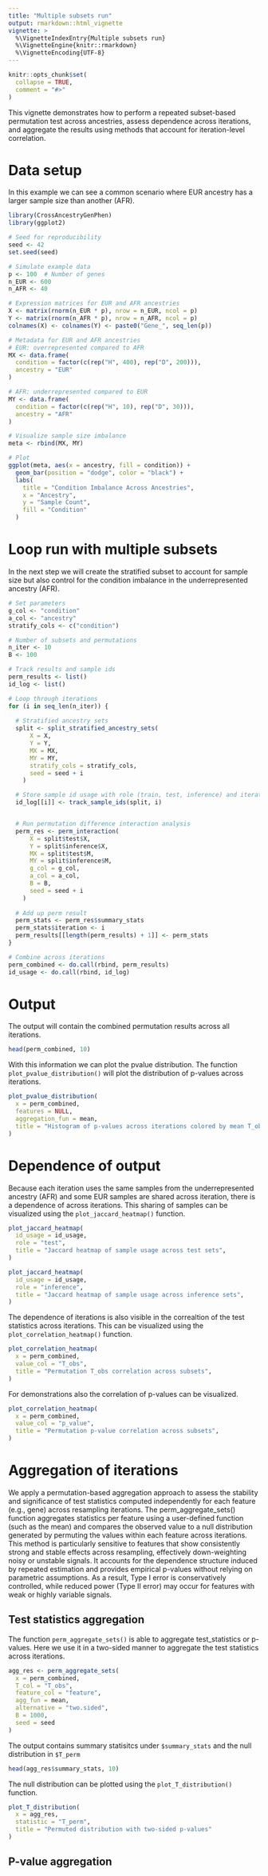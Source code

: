 ```yaml
---
title: "Multiple subsets run"
output: rmarkdown::html_vignette
vignette: >
  %\VignetteIndexEntry{Multiple subsets run}
  %\VignetteEngine{knitr::rmarkdown}
  %\VignetteEncoding{UTF-8}
---
```


```r
knitr::opts_chunk$set(
  collapse = TRUE,
  comment = "#>"
)
```
This vignette demonstrates how to perform a repeated subset-based permutation test across ancestries, assess dependence across iterations, and aggregate the results using methods that account for iteration-level correlation.

# Data setup
In this example we can see a common scenario where EUR ancestry has a larger sample size than another (AFR). 
```r
library(CrossAncestryGenPhen)
library(ggplot2)

# Seed for reproducibility
seed <- 42
set.seed(seed)

# Simulate example data
p <- 100  # Number of genes
n_EUR <- 600 
n_AFR <- 40  

# Expression matrices for EUR and AFR ancestries
X <- matrix(rnorm(n_EUR * p), nrow = n_EUR, ncol = p)
Y <- matrix(rnorm(n_AFR * p), nrow = n_AFR, ncol = p)
colnames(X) <- colnames(Y) <- paste0("Gene_", seq_len(p))

# Metadata for EUR and AFR ancestries
# EUR: overrepresented compared to AFR
MX <- data.frame(
  condition = factor(c(rep("H", 400), rep("D", 200))),
  ancestry = "EUR"
)

# AFR: underrepresented compared to EUR
MY <- data.frame(
  condition = factor(c(rep("H", 10), rep("D", 30))),
  ancestry = "AFR"
)

# Visualize sample size imbalance
meta <- rbind(MX, MY)

# Plot
ggplot(meta, aes(x = ancestry, fill = condition)) +
  geom_bar(position = "dodge", color = "black") +
  labs(
    title = "Condition Imbalance Across Ancestries",
    x = "Ancestry",
    y = "Sample Count",
    fill = "Condition"
  ) 
```

# Loop run with multiple subsets
In the next step we will create the stratified subset to account for sample size but also control for the condition imbalance in the underrepresented ancestry (AFR).
```r
# Set parameters
g_col <- "condition"  
a_col <- "ancestry"  
stratify_cols <- c("condition")

# Number of subsets and permutations
n_iter <- 10
B <- 100

# Track results and sample ids
perm_results <- list()
id_log <- list()

# Loop through iterations
for (i in seq_len(n_iter)) {
  
  # Stratified ancestry sets
  split <- split_stratified_ancestry_sets(
      X = X,
      Y = Y,
      MX = MX,
      MY = MY,
      stratify_cols = stratify_cols,
      seed = seed + i
    )

  # Store sample id usage with role (train, test, inference) and iteration
  id_log[[i]] <- track_sample_ids(split, i)


  # Run permutation difference interaction analysis
  perm_res <- perm_interaction(
      X = split$test$X,
      Y = split$inference$X,
      MX = split$test$M,
      MY = split$inference$M,
      g_col = g_col,
      a_col = a_col,
      B = B,
      seed = seed + i
    )
  
  # Add up perm result
  perm_stats <- perm_res$summary_stats
  perm_stats$iteration <- i
  perm_results[[length(perm_results) + 1]] <- perm_stats
}

# Combine across iterations
perm_combined <- do.call(rbind, perm_results)
id_usage <- do.call(rbind, id_log)
```

# Output
The output will contain the combined permutation results across all iterations.
```r
head(perm_combined, 10)
```

With this information we can plot the pvalue distribution.
The function `plot_pvalue_distribution()` will plot the distribution of p-values across iterations.
```r
plot_pvalue_distribution(
  x = perm_combined,
  features = NULL,
  aggregation_fun = mean,
  title = "Histogram of p-values across iterations colored by mean T_obs"
)

```

# Dependence of output
Because each iteration uses the same samples from the underrepresented ancestry (AFR) and some EUR samples are shared across iteration,
there is a dependence of across iterations.
This sharing of samples can be visualized using the `plot_jaccard_heatmap()` function.
```r
plot_jaccard_heatmap(
  id_usage = id_usage,
  role = "test",
  title = "Jaccard heatmap of sample usage across test sets",
)

plot_jaccard_heatmap(
  id_usage = id_usage,
  role = "inference",
  title = "Jaccard heatmap of sample usage across inference sets",
)
```

The dependence of iterations is also visible in the correaltion of the test statistics across iterations.
This can be visualized using the `plot_correlation_heatmap()` function.
```r
plot_correlation_heatmap(
  x = perm_combined,
  value_col = "T_obs",
  title = "Permutation T_obs correlation across subsets",
)
```

For demonstrations also the correlation of p-values can be visualized.
```r
plot_correlation_heatmap(
  x = perm_combined,
  value_col = "p_value",
  title = "Permutation p-value correlation across subsets",
)
```

# Aggregation of iterations
We apply a permutation-based aggregation approach to assess the stability and significance of test statistics computed independently for each feature (e.g., gene) across resampling iterations. 
The perm_aggregate_sets() function aggregates statistics per feature using a user-defined function (such as the mean) and compares the observed value to a null distribution generated by permuting the values within each feature across iterations. 
This method is particularly sensitive to features that show consistently strong and stable effects across resampling, effectively down-weighting noisy or unstable signals. It accounts for the dependence structure induced by repeated estimation and provides empirical p-values without relying on parametric assumptions. 
As a result, Type I error is conservatively controlled, while reduced power (Type II error) may occur for features with weak or highly variable signals.

## Test statistics aggregation
The function `perm_aggregate_sets()` is able to aggregate test_statistics or p-values. 
Here we use it in a two-sided manner to aggregate the test statistics across iterations.
```r
agg_res <- perm_aggregate_sets(
  x = perm_combined,
  T_col = "T_obs",
  feature_col = "feature",
  agg_fun = mean,
  alternative = "two.sided",
  B = 1000,
  seed = seed
)
```

The output contains summary statisitcs under `$summary_stats` and the null distribution in `$T_perm`
```r
head(agg_res$summary_stats, 10)
```

The null distribution can be plotted using the `plot_T_distribution()` function.
```r
plot_T_distribution(
  x = agg_res, 
  statistic = "T_perm",
  title = "Permuted distribution with two-sided p-values"
)
```

## P-value aggregation